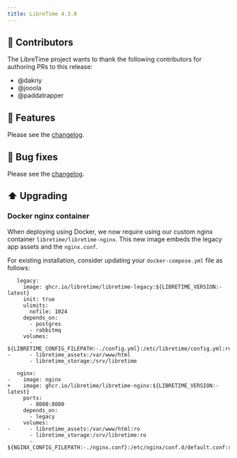 ```yaml
---
title: LibreTime 4.3.0
---
```



<ReleaseHead date="2025-05-29" version="4.4.0" />

## :sparkling_heart: Contributors

The LibreTime project wants to thank the following contributors for authoring PRs to this release:

- @dakriy
- @jooola
- @paddatrapper

## :rocket: Features

Please see the [changelog](https://github.com/libretime/libretime/blob/main/CHANGELOG.md).

## :bug: Bug fixes

Please see the [changelog](https://github.com/libretime/libretime/blob/main/CHANGELOG.md).

## :arrow_up: Upgrading

### Docker nginx container

When deploying using Docker, we now require using our custom nginx container
`libretime/libretime-nginx`. This new image embeds the legacy app assets and the
`nginx.conf`.

For existing installation, consider updating your `docker-compose.yml` file as follows:

```git
   legacy:
     image: ghcr.io/libretime/libretime-legacy:${LIBRETIME_VERSION:-latest}
     init: true
     ulimits:
       nofile: 1024
     depends_on:
       - postgres
       - rabbitmq
     volumes:
       - ${LIBRETIME_CONFIG_FILEPATH:-./config.yml}:/etc/libretime/config.yml:ro
-      - libretime_assets:/var/www/html
       - libretime_storage:/srv/libretime

   nginx:
-    image: nginx
+    image: ghcr.io/libretime/libretime-nginx:${LIBRETIME_VERSION:-latest}
     ports:
       - 8080:8080
     depends_on:
       - legacy
     volumes:
-      - libretime_assets:/var/www/html:ro
       - libretime_storage:/srv/libretime:ro
       - ${NGINX_CONFIG_FILEPATH:-./nginx.conf}:/etc/nginx/conf.d/default.conf:ro
```
